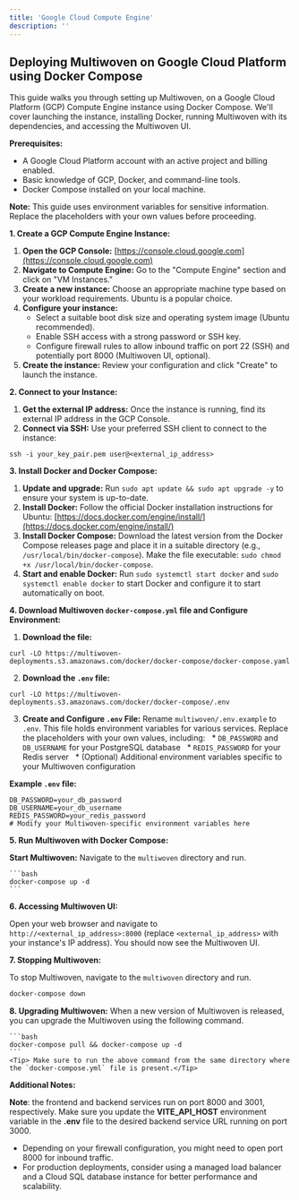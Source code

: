 ```yaml
---
title: 'Google Cloud Compute Engine'
description: ''
---		
```


## Deploying Multiwoven on Google Cloud Platform using Docker Compose

This guide walks you through setting up Multiwoven, on a Google Cloud Platform (GCP) Compute Engine instance using Docker Compose. We'll cover launching the instance, installing Docker, running Multiwoven with its dependencies, and accessing the Multiwoven UI.

**Prerequisites:**

* A Google Cloud Platform account with an active project and billing enabled.
* Basic knowledge of GCP, Docker, and command-line tools.
* Docker Compose installed on your local machine.

**Note:** This guide uses environment variables for sensitive information. Replace the placeholders with your own values before proceeding.

**1. Create a GCP Compute Engine Instance:**

1. **Open the GCP Console:** [https://console.cloud.google.com](https://console.cloud.google.com)
2. **Navigate to Compute Engine:** Go to the "Compute Engine" section and click on "VM Instances."
3. **Create a new instance:** Choose an appropriate machine type based on your workload requirements. Ubuntu is a popular choice.
4. **Configure your instance:**
    * Select a suitable boot disk size and operating system image (Ubuntu recommended).
    * Enable SSH access with a strong password or SSH key.
    * Configure firewall rules to allow inbound traffic on port 22 (SSH) and potentially port 8000 (Multiwoven UI, optional).
5. **Create the instance:** Review your configuration and click "Create" to launch the instance.

**2. Connect to your Instance:**

1. **Get the external IP address:** Once the instance is running, find its external IP address in the GCP Console.
2. **Connect via SSH:** Use your preferred SSH client to connect to the instance:

```
ssh -i your_key_pair.pem user@<external_ip_address>
```

**3. Install Docker and Docker Compose:**

1. **Update and upgrade:** Run `sudo apt update && sudo apt upgrade -y` to ensure your system is up-to-date.
2. **Install Docker:** Follow the official Docker installation instructions for Ubuntu: [https://docs.docker.com/engine/install/](https://docs.docker.com/engine/install/)
3. **Install Docker Compose:** Download the latest version from the Docker Compose releases page and place it in a suitable directory (e.g., `/usr/local/bin/docker-compose`). Make the file executable: `sudo chmod +x /usr/local/bin/docker-compose`.
4. **Start and enable Docker:** Run `sudo systemctl start docker` and `sudo systemctl enable docker` to start Docker and configure it to start automatically on boot.

**4. Download Multiwoven `docker-compose.yml` file and Configure Environment:**

1. **Download the file:** 
```
curl -LO https://multiwoven-deployments.s3.amazonaws.com/docker/docker-compose/docker-compose.yaml
```
2. **Download the `.env` file:**  
```
curl -LO https://multiwoven-deployments.s3.amazonaws.com/docker/docker-compose/.env
```
3. **Create and Configure `.env` File:** Rename `multiwoven/.env.example` to `.env`. This file holds environment variables for various services. Replace the placeholders with your own values, including:
  * `DB_PASSWORD` and `DB_USERNAME` for your PostgreSQL database
  * `REDIS_PASSWORD` for your Redis server
  * (Optional) Additional environment variables specific to your Multiwoven configuration

**Example `.env` file:**

```
DB_PASSWORD=your_db_password
DB_USERNAME=your_db_username
REDIS_PASSWORD=your_redis_password
# Modify your Multiwoven-specific environment variables here
```

**5. Run Multiwoven with Docker Compose:**

**Start Multiwoven:** Navigate to the `multiwoven` directory and run.
    
    ```bash
    docker-compose up -d
    ```

**6. Accessing Multiwoven UI:**

Open your web browser and navigate to `http://<external_ip_address>:8000` (replace `<external_ip_address>` with your instance's IP address). You should now see the Multiwoven UI.

**7. Stopping Multiwoven:**

To stop Multiwoven, navigate to the `multiwoven` directory and run.

```bash
docker-compose down
```

**8. Upgrading Multiwoven:**
    When a new version of Multiwoven is released, you can upgrade the Multiwoven using the following command.

    ```bash
    docker-compose pull && docker-compose up -d
    ```
    <Tip> Make sure to run the above command from the same directory where the `docker-compose.yml` file is present.</Tip>

**Additional Notes:**

<Tip>**Note**: the frontend and backend services run on port 8000 and 3001, respectively. Make sure you update the **VITE_API_HOST** environment variable in the **.env** file to the desired backend service URL running on port 3000. </Tip>

* Depending on your firewall configuration, you might need to open port 8000 for inbound traffic.
* For production deployments, consider using a managed load balancer and a Cloud SQL database instance for better performance and scalability.